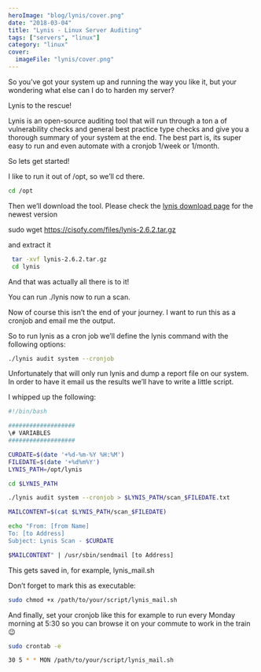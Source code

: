 ```yaml
---
heroImage: "blog/lynis/cover.png"
date: "2018-03-04"
title: "Lynis - Linux Server Auditing"
tags: ["servers", "linux"]
category: "linux"
cover:
  imageFile: "lynis/cover.png"
---
```


So you’ve got your system up and running the way you like it, but your wondering what else can I do to harden my server?

Lynis to the rescue!

Lynis is an open-source auditing tool that will run through a ton a of vulnerability checks and general best practice type checks and give you a thorough summary of your system at the end.
The best part is, its super easy to run and even automate with a cronjob 1/week or 1/month.

So lets get started!

I like to run it out of /opt, so we’ll cd there.

```bash
cd /opt
```

Then we’ll download the tool. Please check the [lynis download page](https://cisofy.com/downloads/lynis/) for the newest version

sudo wget https://cisofy.com/files/lynis-2.6.2.tar.gz

and extract it

```bash
 tar -xvf lynis-2.6.2.tar.gz
 cd lynis
```

And that was actually all there is to it!

You can run ./lynis now to run a scan.

Now of course this isn’t the end of your journey. I want to run this as a cronjob and email me the output.

So to run lynis as a cron job we’ll define the lynis command with the following options:

```bash
./lynis audit system --cronjob
```

Unfortunately that will only run lynis and dump a report file on our system. In order to have it email us the results we’ll have to write a little script.

I whipped up the following:

```bash
#!/bin/bash

###################
\# VARIABLES
###################

CURDATE=$(date '+%d-%m-%Y %H:%M')
FILEDATE=$(date '+%d%m%Y')
LYNIS_PATH=/opt/lynis

cd $LYNIS_PATH

./lynis audit system --cronjob > $LYNIS_PATH/scan_$FILEDATE.txt

MAILCONTENT=$(cat $LYNIS_PATH/scan_$FILEDATE)

echo "From: [from Name]
To: [to Address]
Subject: Lynis Scan - $CURDATE

$MAILCONTENT" | /usr/sbin/sendmail [to Address]
```

This gets saved in, for example, lynis_mail.sh

Don’t forget to mark this as executable:

```bash
sudo chmod +x /path/to/your/script/lynis_mail.sh
```

And finally, set your cronjob like this for example to run every Monday morning at 5:30 so you can browse it on your commute to work in the train 😉

```bash
sudo crontab -e

30 5 * * MON /path/to/your/script/lynis_mail.sh
```
